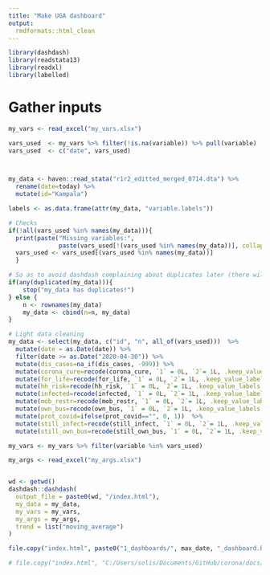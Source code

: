 ```yaml
---
title: "Make UGA dashboard"
output:
  rmdformats::html_clean
---
```


```r
library(dashdash)
library(readstata13)
library(readxl)
library(labelled)
```


# Gather inputs

```r

my_vars <- read_excel("my_vars.xlsx")

vars_used  <- my_vars %>% filter(!is.na(variable)) %>% pull(variable)
vars_used  <- c("date", vars_used)



my_data <- haven::read_stata("r1r2_editted_merged_0714.dta") %>%
  rename(date=today) %>%
  mutate(id="Kampala")

labels <- as.data.frame(attr(my_data, "variable.labels"))

# Checks
if(!all(vars_used %in% names(my_data))){
  print(paste("Missing variables:", 
              paste(vars_used[!(vars_used %in% names(my_data))], collapse = ", ")))
  vars_used <- vars_used[(vars_used %in% names(my_data))]
  }

# So as to avoid dashdash complaining about duplicates later (there will be because you are dropping real ids)
if(any(duplicated(my_data))){
    stop("my_data has duplicates!")
} else {
    n <- rownames(my_data)
    my_data <- cbind(n=n, my_data)
}

# Light data cleaning
my_data <- select(my_data, c("id", "n", all_of(vars_used)))  %>%
  mutate(date = as.Date(date)) %>%
  filter(date >= as.Date("2020-04-30")) %>% 
  mutate(dis_cases=na_if(dis_cases, -999)) %>%
  mutate(corona_cure=recode(corona_cure, `1` = 0L, `2`= 1L, .keep_value_labels = FALSE)) %>%
  mutate(for_life=recode(for_life, `1` = 0L, `2`= 1L, .keep_value_labels = FALSE)) %>%
  mutate(hh_risk=recode(hh_risk, `1` = 0L, `2`= 1L, .keep_value_labels = FALSE))  %>%
  mutate(infected=recode(infected, `1` = 0L, `2`= 1L, .keep_value_labels = FALSE))  %>% 
  mutate(mob_restr=recode(mob_restr, `1` = 0L, `2`= 1L, .keep_value_labels = FALSE)) %>%
  mutate(own_bus=recode(own_bus, `1` = 0L, `2`= 1L, .keep_value_labels = FALSE)) %>%
  mutate(prot_covid=ifelse(prot_covid=="", 0, 1))  %>%
  mutate(still_infect=recode(still_infect, `1` = 0L, `2`= 1L, .keep_value_labels = FALSE)) %>%
  mutate(still_own_bus=recode(still_own_bus, `1` = 0L, `2`= 1L, .keep_value_labels = FALSE)) 

my_vars <- my_vars %>% filter(variable %in% vars_used) 

my_args <- read_excel("my_args.xlsx")



```

```r
wd <- getwd()
dashdash::dashdash(
  output_file = paste0(wd, "/index.html"),
  my_data = my_data,
  my_vars = my_vars,
  my_args = my_args, 
  trend = list("moving_average")
)

file.copy("index.html", paste0("1_dashboards/", max_date, "_dashboard.html"))

# file.copy("index.html", "C:/Users/solis/Documents/GitHub/corona/docs/index.html", overwrite = TRUE)
```



